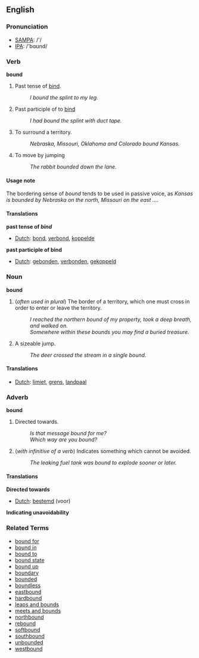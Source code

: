 ==English==

=== Pronunciation ===
*[[w:SAMPA|SAMPA]]: /'/
*[[w:IPA|IPA]]: /'bɑʊnd/

===Verb===

'''bound'''

# Past tense of [[bind]].
#: ''I bound the splint to my leg.''
# Past participle of to [[bind]]
#: ''I had bound the splint with duct tape.''
# To surround a territory.
#: ''Nebraska, Missouri, Oklahoma and Colorado bound Kansas.''
# To move by jumping
#: ''The rabbit bounded down the lane.''

====Usage note====
The bordering sense of ''bound'' tends to be used in passive voice, as ''Kansas is bounded by Nebraska on the north, Missouri on the east ...''.

====Translations====

'''past tense of ''bind'''''
*[[Dutch]]: [[bond]], [[verbond]], [[koppelde]]

'''past participle of bind'''
*[[Dutch]]: [[gebonden]], [[verbonden]], [[gekoppeld]]


===Noun===

'''bound'''

# (''often used in plural'') The border of a territory, which one must cross in order to enter or leave the territory.
#: ''I reached the northern bound of my property, took a deep breath, and walked on.''
#: ''Somewhere within these bounds you may find a buried treasure.''
# A sizeable jump.
#: ''The deer crossed the stream in a single bound.''

====Translations====
*[[Dutch]]: [[limiet]], [[grens]], [[landpaal]]

===Adverb===

'''bound'''

# Directed towards.
#: ''Is that message bound for me?''
#: ''Which way are you bound?''
# (''with infinitive of a verb'') Indicates something which cannot be avoided.
#: ''The leaking fuel tank was bound to explode sooner or later.''

==== Translations ====

'''Directed towards'''
*[[Dutch]]: [[bestemd]] (voor)

'''Indicating unavoidability'''

===Related Terms===
*[[bound for]]
*[[bound in]]
*[[bound to]]
*[[bound state]]
*[[bound up]]
*[[boundary]]
*[[bounded]]
*[[boundless]]
*[[eastbound]]
*[[hardbound]]
*[[leaps and bounds]]
*[[meets and bounds]]
*[[northbound]]
*[[rebound]]
*[[softbound]]
*[[southbound]]
*[[unbounded]]
*[[westbound]]